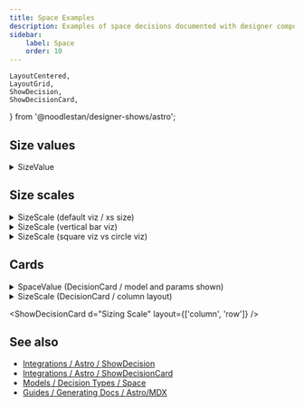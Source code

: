 ```yaml
---
title: Space Examples
description: Examples of space decisions documented with designer components.
sidebar:
    label: Space
    order: 10
---
```


    LayoutCentered,
    LayoutGrid,
    ShowDecision,
    ShowDecisionCard,
} from '@noodlestan/designer-shows/astro';

## Size values

<details>
<summary>SizeValue</summary>

```mdx
<ShowDecision d="Size Unit" viz="square" />
```

</details>

<LayoutCentered>
    <ShowDecision d="Size Unit" viz="square" />
</LayoutCentered>

## Size scales

<details>
<summary>SizeScale (default viz / xs size)</summary>

```mdx
<ShowDecision d="Layout Gap Scale" size="xs" />
```

</details>

<ShowDecision d="Layout Gap Scale" size="xs" />

<details>
<summary>SizeScale (vertical bar viz)</summary>

```mdx
<ShowDecision d="Layout Rhythm Scale" viz="bar-v" />
```

</details>

<ShowDecision d="Layout Rhythm Scale" viz="bar-v" />

<details>
<summary>SizeScale (square viz vs circle viz)</summary>

```mdx
<ShowDecision d="Sizing Scale" viz="square" />
<ShowDecision d="Sizing Scale" viz="circle" />
```

</details>

<LayoutGrid>
    <ShowDecision d="Sizing Scale" viz="square" />
    <ShowDecision d="Sizing Scale" viz="circle" />
</LayoutGrid>

## Cards

<details>
<summary>SpaceValue (DecisionCard / model and params shown)</summary>

```mdx
<ShowDecisionCard d="Size Unit" model params>
```

</details>

<ShowDecisionCard d="Size Unit" model params />

<details>
<summary>SizeScale (DecisionCard / column layout)</summary>

```mdx
<ShowDecisionCard d="Sizing Scale" layout={["column","row"]}>
```

</details>

<ShowDecisionCard d="Sizing Scale" layout={['column', 'row']} />

## See also

-   [Integrations / Astro / ShowDecision](/integrations/Astro/ShowDecision)
-   [Integrations / Astro / ShowDecisionCard](/integrations/Astro/ShowDecisionCard)
-   [Models / Decision Types / Space](/models/decision-types#space)
-   [Guides / Generating Docs / Astro/MDX](/guides/generating-documentation/using-astro-components-in-mdx/)
